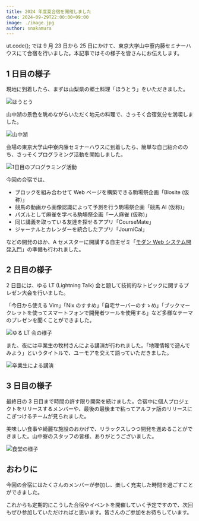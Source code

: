 ```yaml
---
title: 2024 年度夏合宿を開催しました
date: 2024-09-29T22:00:00+09:00
image: ./image.jpg
author: snakamura
---
```


ut.code(); では 9 月 23 日から 25 日にかけて、東京大学山中寮内藤セミナーハウスにて合宿を行いました。本記事ではその様子を皆さんにお伝えします。

## 1 日目の様子

現地に到着したら、まずは山梨県の郷土料理「ほうとう」をいただきました。

![ほうとう](./houtou.jpg)

山中湖の景色を眺めながらいただく地元の料理で、さっそく合宿気分を満喫しました。

![山中湖](./yamanakako.jpg)

会場の東京大学山中寮内藤セミナーハウスに到着したら、簡単な自己紹介ののち、さっそくプログラミング活動を開始しました。

![1日目のプログラミング活動](./first-day-programming.jpg)

今回の合宿では、

- ブロックを組み合わせて Web ページを構築できる駒場祭企画「Blosite (仮称)」
- 競馬の動画から画像認識によって予測を行う駒場祭企画「競馬 AI (仮称)」
- パズルとして麻雀を学べる駒場祭企画「一人麻雀 (仮称)」
- 同じ講義を取っている友達を探せるアプリ「CourseMate」
- ジャーナルとカレンダーを統合したアプリ「JourniCal」

などの開発のほか、A セメスターに開講する自主ゼミ「[モダン Web システム開発入門](/articles/2024-a-seminar-announcement/)」の準備も行われました。

## 2 日目の様子

2 日目には、ゆる LT (Lightning Talk) 会と題して技術的なトピックに関するプレゼン大会を行いました。

「今日から使える Vim」「Nix のすすめ」「自宅サーバーのすゝめ」「ブックマークレットを使ってスマートフォンで開発者ツールを使用する」など多様なテーマのプレゼンを聞くことができました。

![ゆる LT 会の様子](./yuru-lt-event.jpg)

また、夜には卒業生の牧村さんによる講演が行われました。「地理情報で遊んでみよう」というタイトルで、ユーモアを交えて語っていただきました。

![卒業生による講演](./ob-lecture.jpg)

## 3 日目の様子

最終日の 3 日目まで時間の許す限り開発を続けました。合宿中に個人プロジェクトをリリースするメンバーや、最後の最後まで粘ってアルファ版のリリースにこぎつけるチームが見られました。

美味しい食事や綺麗な施設のおかげで、リラックスしつつ開発を進めることができました。山中寮のスタッフの皆様、ありがとうございました。

![食堂の様子](./dining-room.jpg)

## おわりに

今回の合宿にはたくさんのメンバーが参加し、楽しく充実した時間を過ごすことができました。

これからも定期的にこうした合宿やイベントを開催していく予定ですので、次回もぜひ参加していただければと思います。皆さんのご参加をお待ちしています。

